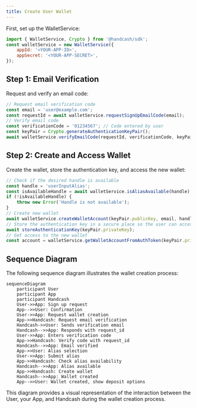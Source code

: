 ```yaml
---
title: Create User Wallet
---
```


First, set up the WalletService:

```javascript
import { WalletService, Crypto } from '@handcash/sdk';
const walletService = new WalletService({
    appId: '<YOUR-APP-ID>',
    appSecret: '<YOUR-APP-SECRET>',
});
```

## Step 1: Email Verification

Request and verify an email code:

```javascript
// Request email verification code
const email = 'user@example.com';
const requestId = await walletService.requestSignUpEmailCode(email);
// Verify email code
const verificationCode = '01234567'; // Code entered by user
const keyPair = Crypto.generateAuthenticationKeyPair();
await walletService.verifyEmailCode(requestId, verificationCode, keyPair.publicKey);
```

## Step 2: Create and Access Wallet

Create the wallet, store the authentication key, and access the new wallet:

```javascript
// Check if the desired handle is available
const handle = 'userInputAlias';
const isAvailableHandle = await walletService.isAliasAvailable(handle);
if (!isAvailableHandle) {
    throw new Error('Handle is not available');
}
// Create new wallet
await walletService.createWalletAccount(keyPair.publicKey, email, handle);
// Store the authentication key in a secure place so the user can access the wallet later
await storeAuthenticationKey(keyPair.privateKey);
// Get access to the new wallet
const account = walletService.getWalletAccountFromAuthToken(keyPair.privateKey);
```

## Sequence Diagram

The following sequence diagram illustrates the wallet creation process:

```mermaid
sequenceDiagram
    participant User
    participant App
    participant Handcash
    User->>App: Sign up request
    App-->>User: Confirmation
    User->>App: Request wallet creation
    App->>Handcash: Request email verification
    Handcash->>User: Sends verification email
    Handcash-->>App: Responds with request_id
    User->>App: Enters verification code
    App->>Handcash: Verify code with request_id
    Handcash-->>App: Email verified
    App->>User: Alias selection
    User->>App: Submit alias
    App->>Handcash: Check alias availability
    Handcash-->>App: Alias available
    App->>Handcash: Create wallet
    Handcash-->>App: Wallet created
    App-->>User: Wallet created, show deposit options
```

This diagram provides a visual representation of the interaction between the User, your App, and Handcash during the wallet creation process.